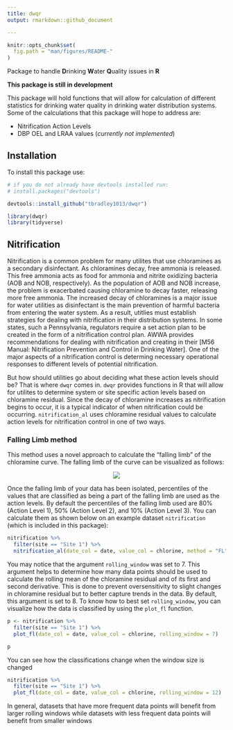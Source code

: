 ```yaml
---
title: dwqr
output: rmarkdown::github_document

---
```


```r
knitr::opts_chunk$set(
  fig.path = "man/figures/README-"
)

```

Package to handle **D**rinking **W**ater **Q**uality issues in **R**

**This package is still in development**

This package will hold functions that will allow for calculation of different statistics for drinking water quality in drinking water distribution systems. Some of the calculations that this package will hope to address are:

* Nitrification Action Levels 
* DBP OEL and LRAA values (*currently not implemented*)


## Installation

To install this package use:

```r
# if you do not already have devtools installed run:
# install.packages("devtools")

devtools::install_github("tbradley1013/dwqr")

```


```r
library(dwqr)
library(tidyverse)
```

## Nitrification

Nitrification is a common problem for many utilites that use chloramines as a secondary disinfectant. As chloramines decay, free ammonia is released. This free ammonia acts as food for ammonia and nitrite oxidizing bacteria (AOB and NOB, respectively). As the population of AOB and NOB increase, the problem is exacerbated causing chloramine to decay faster, releasing more free ammonia. The increased decay of chloramines is a major issue for water utilities as disinfectant is the main prevention of harmful bacteria from entering the water system. As a result, utitlies must establish strategies for dealing with nitrification in their distribution systems. In some states, such a Pennsylvania, regulators require a set action plan to be created in the form of a nitrification control plan. AWWA provides recommendations for dealing with nitrification and creating in their [M56 Manual: Nitrification Prevention and Control in Drinking Water]. One of the major aspects of a nitrification control is determing necessary operational responses to different levels of potential nitrification. 

But how should utilities go about deciding what these action levels should be? That is where `dwqr` comes in. `dwqr` provides functions in R that will allow for utilites to determine system or site specific action levels based on chloramine residual. Since the decay of chloramine increases as nitrification begins to occur, it is a typical indicator of when nitrification could be occurring. `nitrification_al` uses chloramine residual values to calculate action levels for nitrification control in one of two ways. 

### Falling Limb method 

This method uses a novel approach to calculate the "falling limb" of the chloramine curve. The falling limb of the curve can be visualized as follows:
    
<center>
![](inst/image/README-fl-visual.png)
</center>
  
  Once the falling limb of your data has been isolated, percentiles of the values that are classified as being a part of the falling limb are used as the action levels. By default the percentiles of the falling limb used are 80% (Action Level 1), 50% (Action Level 2), and 10% (Action Level 3). You can calculate them as shown below on an example dataset `nitrification` (which is included in this package):
  
```r
nitrification %>% 
  filter(site == "Site 1") %>% 
  nitrification_al(date_col = date, value_col = chlorine, method = "FL", rolling_window = 7)
```

You may notice that the argument `rolling_window` was set to 7. This argument helps to determine how many data points should be used to calculate the rolling mean of the chloramine residual and of its first and second derivative. This is done to prevent oversensitivity to slight changes in chloramine residual but to better capture trends in the data. By default, this argument is set to 8. To know how to best set `rolling_window`, you can visualize how the data is classified by using the `plot_fl` function. 

```r
p <- nitrification %>% 
  filter(site == "Site 1") %>% 
  plot_fl(date_col = date, value_col = chlorine, rolling_window = 7) 

p 

```

You can see how the classifications change when the window size is changed

```r
nitrification %>% 
  filter(site == "Site 1") %>% 
  plot_fl(date_col = date, value_col = chlorine, rolling_window = 12) 

```


In general, datasets that have more frequent data points will benefit from larger rolling windows while datasets with less frequent data points will benefit from smaller windows

